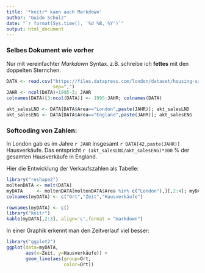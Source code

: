 ```yaml
---
title: '*knitr* kann auch Markdown'
author: "Guido Schulz"
date: "`r format(Sys.time(), '%d %B, %Y')`"
output: html_document
---
```


### Selbes Dokument wie vorher

Nur mit vereinfachter _Markdown_ Syntax. z.B. schreibe ich **fettes** mit den doppelten Sternchen.

```r
DATA <- read.csv("https://files.datapress.com/london/dataset/housing-sales/housing-sales-borough.csv",
                 sep=",")
JAHR <- ncol(DATA)+1995-3; JAHR
colnames(DATA)[3:ncol(DATA)] <- 1995:JAHR; colnames(DATA)
```

```r
akt_salesLND <- DATA[DATA$Area=="London",paste(JAHR)]; akt_salesLND
akt_salesENG <- DATA[DATA$Area=="England",paste(JAHR)]; akt_salesENG
```

### Softcoding von Zahlen:

In London gab es im Jahre `r JAHR` insgesamt `r DATA[42,paste(JAHR)]` Hausverkäufe. Das entspricht `r (akt_salesLND/akt_salesENG)*100` % der gesamten Hausverkäufe in England.

Hier die Entwicklung der Verkaufszahlen als Tabelle:

```r
library("reshape2")
moltenDATA <- melt(DATA)
myDATA     <- moltenDATA[moltenDATA$Area %in% c("London"),][,2:4]; myDATA
colnames(myDATA) <- c("Ort","Zeit","Hausverkäufe")
```

```r
rownames(myDATA) <- c()
library("knitr")
kable(myDATA[,2:3], align='c',format = "markdown")
```

In einer Graphik erkennt man den Zeitverlauf viel besser:
```r
library("ggplot2")
ggplot(data=myDATA,
       aes(x=Zeit, y=Hausverkäufe)) +
       geom_line(aes(group=Ort, 
                     color=Ort))
```
